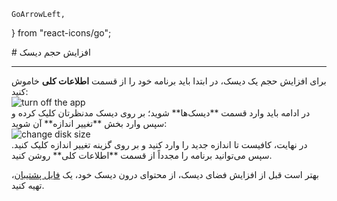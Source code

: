     GoArrowLeft,
} from "react-icons/go";


<Layout>
<Head>
<title>مستندات افزایش حجم دیسک‌ - لیارا</title>

<meta property="og:title" content="مستندات خدمات رایانش ابری لیارا" />
<meta property="og:description" content="مستندات مربوط به نحوه افزایش حجم دیسک‌ها در لیارا"  />
</Head>
# افزایش حجم دیسک

<hr className="mb-2" />
برای افزایش حجم یک دیسک، در ابتدا باید برنامه خود را از قسمت <b>اطلاعات کلی</b> خاموش کنید:
<div className="h-4" />
<img src="https://media.liara.ir/docs/turn-off-app.png" alt="turn off the app"/>
<div className="h-4" />
در ادامه باید وارد قسمت **دیسک‌ها** شوید؛ بر روی دیسک مدنظرتان کلیک کرده و سپس وارد بخش **تغییر اندازه** آن شوید:
<div className="h-4" />
<img src="https://media.liara.ir/docs/increase-disk-size.png" alt="change disk size"/>
<div className="h-4" />
در نهایت، کافیست تا اندازه جدید را وارد کنید و بر روی گزینه تغییر اندازه کلیک کنید. سپس می‌توانید برنامه را مجدداً از قسمت **اطلاعات کلی** روشن کنید.
<div className="h-2" />
<Alert variant="info">
<p>
بهتر است قبل از افزایش فضای دیسک، از محتوای درون دیسک خود، یک <a href="/paas/disks/create-backup" className="text-[#2196f3] ">فایل پشتیبان</a>، تهیه کنید.
</p>
</Alert>
</Layout>
